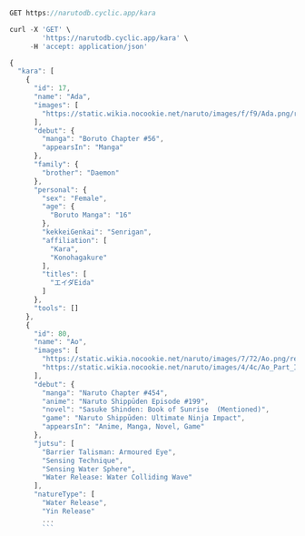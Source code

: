 
```js
GET https://narutodb.cyclic.app/kara
```
```js
curl -X 'GET' \
        'https://narutodb.cyclic.app/kara' \
     -H 'accept: application/json'
```
```js
{
  "kara": [
    {
      "id": 17,
      "name": "Ada",
      "images": [
        "https://static.wikia.nocookie.net/naruto/images/f/f9/Ada.png/revision/latest/scale-to-width-down/300?cb=20210421051547"
      ],
      "debut": {
        "manga": "Boruto Chapter #56",
        "appearsIn": "Manga"
      },
      "family": {
        "brother": "Daemon"
      },
      "personal": {
        "sex": "Female",
        "age": {
          "Boruto Manga": "16"
        },
        "kekkeiGenkai": "Senrigan",
        "affiliation": [
          "Kara",
          "Konohagakure"
        ],
        "titles": [
          "エイダEida"
        ]
      },
      "tools": []
    },
    {
      "id": 80,
      "name": "Ao",
      "images": [
        "https://static.wikia.nocookie.net/naruto/images/7/72/Ao.png/revision/latest/scale-to-width-down/300?cb=20171014133718",
        "https://static.wikia.nocookie.net/naruto/images/4/4c/Ao_Part_III.png/revision/latest/scale-to-width-down/300?cb=20210208005708"
      ],
      "debut": {
        "manga": "Naruto Chapter #454",
        "anime": "Naruto Shippūden Episode #199",
        "novel": "Sasuke Shinden: Book of Sunrise  (Mentioned)",
        "game": "Naruto Shippūden: Ultimate Ninja Impact",
        "appearsIn": "Anime, Manga, Novel, Game"
      },
      "jutsu": [
        "Barrier Talisman: Armoured Eye",
        "Sensing Technique",
        "Sensing Water Sphere",
        "Water Release: Water Colliding Wave"
      ],
      "natureType": [
        "Water Release",
        "Yin Release"
        ...
        ```